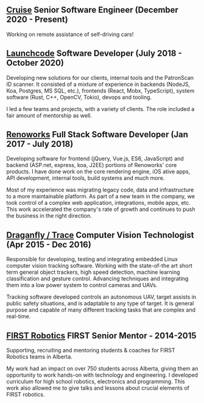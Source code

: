 ## [Cruise](https://getcruise.com) <span>Senior Software Engineer (December 2020 - Present)</span>

Working on remote assistance of self-driving cars!

## [Launchcode](https://lc.dev) <span>Software Developer (July 2018 - October 2020)</span>

Developing new solutions for our clients, internal tools and the PatronScan ID scanner.
It consisted of a mixture of experience in backends (NodeJS, Koa, Postgres, MS SQL, etc.), frontends (React, Mobx, TypeScript), system software (Rust, C++, OpenCV, Tokio), devops and tooling.

I led a few teams and projects, with a variety of clients.
The role included a fair amount of mentorship as well.

## [Renoworks](https://renoworks.com) <span>Full Stack Software Developer (Jan 2017 - July 2018)</span>

Developing software for frontend (jQuery, Vue.js, ES6, JavaScript) and backend (ASP.net, express, koa, J2EE) portions of Renoworks' core products.
I have done work on the core rendering engine, iOS ative apps, API development, internal tools, build systems and much more.

Most of my experience was migrating legacy code, data and infrastructure to a more maintainable platform.
As part of a new team in the company, we took control of a complex web application, integrations, mobile apps, etc.
This work accelerated the company's rate of growth and continues to push the business in the right direction.

## [Draganfly / Trace](http://www.draganfly.com/) <span>Computer Vision Technologist (Apr 2015 - Dec 2016)</span>

Responsible for developing, testing and integrating embedded Linux computer vision tracking software.
Working with the state-of-the art short term general object trackers, high speed detection, machine learning classification and gesture control.
Advancing techniques and integrating them into a low power system to control cameras and UAVs.

Tracking software developed controls an autonomous UAV, target assists in public safety situations, and is adaptable to any type of target.
It is general purpose and capable of many different tracking tasks that are complex and real-time.

## [FIRST Robotics](http://www.firstinspires.org/) <span>FIRST Senior Mentor - 2014-2015</span>

Supporting, recruiting and mentoring students & coaches for FIRST Robotics teams in Alberta.

My work had an impact on over 750 students across Alberta, giving them an opportunity to work hands-on with technology and engineering.
I developed curriculum for high school robotics, electronics and programming.
This work also allowed me to give talks and lessons about crucial elements of FIRST robotics.
